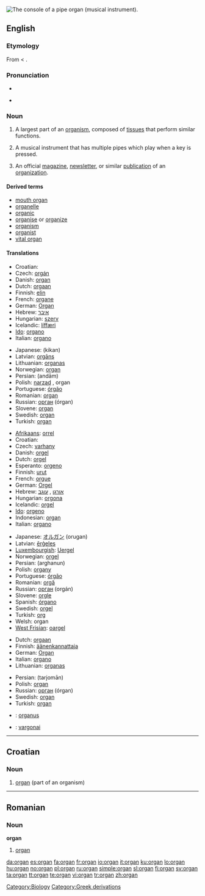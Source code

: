 {{wikipedia}}
{{commons|Pipe organ}}
[[Image:Pipe.organ.console.arp.jpg|thumb|right|The console of a pipe organ (musical instrument).]]
{{also|Organ}}
==English==

===Etymology===
From {{etyl|la}} {{term|organum|lang=la}} < {{etyl|grc}} {{term|ὄργανον||organ, instrument, tool|tr=organon|lang=grc|sc=polytonic}}.

===Pronunciation===
* {{IPA|'ɔɹ.gɛn}}
* {{audio|en-us-organ.ogg|Audio (US)}}
*: {{rhymes|ɔː(r)ɡən}}

===Noun===
{{en-noun}}

# A largest part of an [[organism]], composed of [[tissue]]s that perform similar functions.
# {{musici}} A musical instrument that has multiple pipes which play when a key is pressed.
# An official [[magazine]], [[newsletter]], or similar [[publication]] of an [[organization]].

====Derived terms====
* [[mouth organ]]
* [[organelle]]
* [[organic]]
* [[organise]] or [[organize]]
* [[organism]]
* [[organist]]
* [[vital organ]]

====Translations====
{{trans-top|part of an organism}}
* Croatian: {{t|hr|organ|alt=òrgān|m}}
* Czech: [[orgán]] {{m}}
* Danish: [[#Danish|organ]]
* Dutch: [[orgaan]] {{n}}
* Finnish: [[elin]]
* French: [[organe]] {{m}}
* German: [[Organ]] {{n}}
* Hebrew: [[איבר]] {{m}}
* Hungarian: [[szerv]]
* Icelandic: [[líffæri]] {{n}}
* [[Ido]]: [[organo]]
* Italian: [[organo]] {{m}}
{{trans-mid}}
* Japanese: {{Jpan|[[器官]]}} (kikan)
* Latvian: [[orgāns]] {{m}}
* Lithuanian: [[organas]] {{m}}
* Norwegian: [[#Norwegian|organ]]
* Persian: {{fa-Arab|[[اندام]]}} (andām)
* Polish: [[narząd]] {{m}}, organ {{m}}
* Portuguese: [[órgão]]
* Romanian: [[#Romanian|organ]] {{n}}
* Russian: [[орган]] (órgan) {{m}}
* Slovene: [[#Slovene|organ]] {{m}}
* Swedish: [[#Swedish|organ]] {{n}}
* Turkish: [[#Turkish|organ]]
{{trans-bottom}}

{{trans-top|musical instrument}}
* [[Afrikaans]]: [[orrel]]
* Croatian: {{t|hr|orgulje|alt=òrgulje|f}}
* Czech: [[varhany]] {{p}}
* Danish: [[orgel]] {{n}}
* Dutch: [[orgel]] {{n}}
* Esperanto: [[orgeno]]
* Finnish: [[urut]] {{p}}
* French: [[orgue]] {{m}}
* German: [[Orgel]] {{f}}
* Hebrew: [[:he:אורגן|אורגן]] {{m}}, [[:he:עוגב|עוגב]] {{m}}
* Hungarian: [[orgona]]
* Icelandic: [[orgel]] {{n}}
* [[Ido]]: [[orgeno]]
* Indonesian: [[#Indonesian|organ]]
* Italian: [[organo]] {{m}}
{{trans-mid}}
* Japanese: [[オルガン]] (orugan)
* Latvian: [[ērģeles]] {{f|p}}
* [[Luxembourgish]]: [[Uergel]]
* Norwegian: [[orgel]]
* Persian: {{fa-Arab|[[ارغنون]]}} (arghanun)
* Polish: [[organy]] {{p}}
* Portuguese: [[órgão]]
* Romanian: [[orgă]] {{f}}
* Russian: [[орган]] (orgán) {{m}}
* Slovene: [[orgle]] {{f|p}}
* Spanish: [[órgano]]
* Swedish: [[orgel]] {{c}}
* Turkish: [[org]]
* Welsh: organ
* [[West Frisian]]: [[oargel]] {{n}}
{{trans-bottom}}

{{trans-top|magazine, newsletter, or similar publication}}
* Dutch: [[orgaan]] {{n}}
* Finnish: [[äänenkannattaja]]
* German: [[Organ]] {{n}}
* Italian: [[organo]] {{m}}
* Lithuanian: [[organas]] {{m}}
{{trans-mid}}
* Persian: {{fa-Arab|[[ترجمان]]}} (tarjomān)
* Polish: [[#Polish|organ]] {{m}}
* Russian: [[орган]] (órgan) {{m}}
* Swedish: [[#Swedish|organ]] {{n}}
* Turkish: [[#Turkish|organ]]
{{trans-bottom}}

{{checktrans-top}}
* {{ttbc|Latin}}: [[organus]] {{m}}
* {{ttbc|Lithuanian}}: [[vargonai]] {{m}}
{{trans-bottom}}

----

==Croatian==

===Noun===
{{infl|hr|noun|g=m|head=òrgān}}

# [[#English|organ]] (part of an organism)

----

==Romanian==

===Noun===
'''organ''' {{n}}

# [[#English|organ]]

[[Category:Biology]]
[[Category:Greek derivations]]

[[da:organ]]
[[es:organ]]
[[fa:organ]]
[[fr:organ]]
[[io:organ]]
[[it:organ]]
[[ku:organ]]
[[lo:organ]]
[[hu:organ]]
[[no:organ]]
[[pl:organ]]
[[ru:organ]]
[[simple:organ]]
[[sl:organ]]
[[fi:organ]]
[[sv:organ]]
[[ta:organ]]
[[tt:organ]]
[[te:organ]]
[[vi:organ]]
[[tr:organ]]
[[zh:organ]]